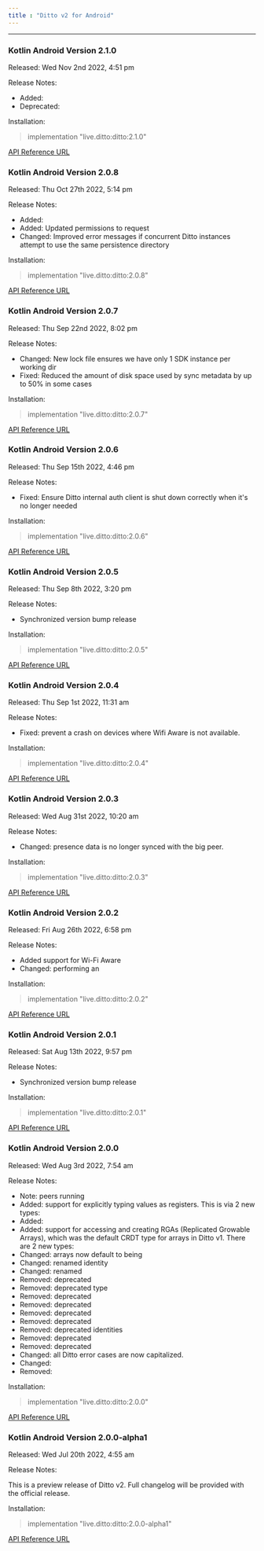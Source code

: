 ---
title : "Ditto v2 for Android"
---

***

### Kotlin Android Version 2.1.0

Released: Wed Nov 2nd 2022, 4:51 pm

Release Notes:

- Added:
- Deprecated:

Installation:

> implementation "live.ditto:ditto:2.1.0"

[API Reference URL](https://software.ditto.live/android/Ditto/2.1.0/api-reference/)

### Kotlin Android Version 2.0.8

Released: Thu Oct 27th 2022, 5:14 pm

Release Notes:

- Added:
- Added: Updated permissions to request
- Changed: Improved error messages if concurrent Ditto instances attempt to use the same persistence directory

Installation:

> implementation "live.ditto:ditto:2.0.8"

[API Reference URL](https://software.ditto.live/android/Ditto/2.0.8/api-reference/)

### Kotlin Android Version 2.0.7

Released: Thu Sep 22nd 2022, 8:02 pm

Release Notes:

- Changed: New lock file ensures we have only 1 SDK instance per working dir
- Fixed: Reduced the amount of disk space used by sync metadata by up to 50% in some cases

Installation:

> implementation "live.ditto:ditto:2.0.7"

[API Reference URL](https://software.ditto.live/android/Ditto/2.0.7/api-reference/)

### Kotlin Android Version 2.0.6

Released: Thu Sep 15th 2022, 4:46 pm

Release Notes:

- Fixed: Ensure Ditto internal auth client is shut down correctly when it's no longer needed

Installation:

> implementation "live.ditto:ditto:2.0.6"

[API Reference URL](https://software.ditto.live/android/Ditto/2.0.6/api-reference/)

### Kotlin Android Version 2.0.5

Released: Thu Sep 8th 2022, 3:20 pm

Release Notes:

- Synchronized version bump release

Installation:

> implementation "live.ditto:ditto:2.0.5"

[API Reference URL](https://software.ditto.live/android/Ditto/2.0.5/api-reference/)

### Kotlin Android Version 2.0.4

Released: Thu Sep 1st 2022, 11:31 am

Release Notes:

- Fixed: prevent a crash on devices where Wifi Aware is not available.

Installation:

> implementation "live.ditto:ditto:2.0.4"

[API Reference URL](https://software.ditto.live/android/Ditto/2.0.4/api-reference/)

### Kotlin Android Version 2.0.3

Released: Wed Aug 31st 2022, 10:20 am

Release Notes:

- Changed: presence data is no longer synced with the big peer.

Installation:

> implementation "live.ditto:ditto:2.0.3"

[API Reference URL](https://software.ditto.live/android/Ditto/2.0.3/api-reference/)

### Kotlin Android Version 2.0.2

Released: Fri Aug 26th 2022, 6:58 pm

Release Notes:

- Added support for Wi-Fi Aware
- Changed: performing an

Installation:

> implementation "live.ditto:ditto:2.0.2"

[API Reference URL](https://software.ditto.live/android/Ditto/2.0.2/api-reference/)

### Kotlin Android Version 2.0.1

Released: Sat Aug 13th 2022, 9:57 pm

Release Notes:

- Synchronized version bump release

Installation:

> implementation "live.ditto:ditto:2.0.1"

[API Reference URL](https://software.ditto.live/android/Ditto/2.0.1/api-reference/)

### Kotlin Android Version 2.0.0

Released: Wed Aug 3rd 2022, 7:54 am

Release Notes:

- Note: peers running
- Added: support for explicitly typing values as registers. This is via 2 new types:
- Added:
- Added: support for accessing and creating RGAs (Replicated Growable Arrays), which was the default CRDT type for arrays in Ditto v1. There are 2 new types:
- Changed: arrays now default to being
- Changed: renamed identity
- Changed: renamed
- Removed: deprecated
- Removed: deprecated type
- Removed: deprecated
- Removed: deprecated
- Removed: deprecated
- Removed: deprecated
- Removed: deprecated identities
- Removed: deprecated
- Removed: deprecated
- Changed: all Ditto error cases are now capitalized.
- Changed:
- Removed:

Installation:

> implementation "live.ditto:ditto:2.0.0"

[API Reference URL](https://software.ditto.live/android/Ditto/2.0.0/api-reference/)

### Kotlin Android Version 2.0.0-alpha1

Released: Wed Jul 20th 2022, 4:55 am

Release Notes:

This is a preview release of Ditto v2. Full changelog will be provided with the official release.

Installation:

> implementation "live.ditto:ditto:2.0.0-alpha1"

[API Reference URL](https://software.ditto.live/android/Ditto/2.0.0-alpha1/api-reference/)

